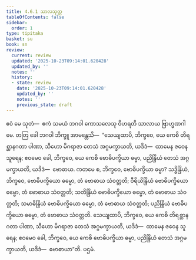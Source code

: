 ```yaml
---
title: 4.6.1 သာလသုတ္တ
tableOfContents: false
sidebar:
  order: 1
type: tipitaka
basket: su
book: sn
review:
  current: review
  updated: '2025-10-23T09:14:01.620428'
  updated_by: ''
  notes: ''
  history:
  - state: review
    date: '2025-10-23T09:14:01.620428'
    updated_by: ''
    notes: ''
    previous_state: draft
---
```



<ReviewStatus review={frontmatter.review} showDetails={true} />

<HypothesisAnnotation frontmatter={frontmatter} />

<DynamicBreadcrumb />

<Division number="521" book="sn" e="ch" v="18" p="358">

<Paragraph number="1193" book="sn">
ဧဝံ မေ သုတံ—  ဧကံ သမယံ ဘဂဝါ ကောသလေသု ဝိဟရတိ သာလာယ ဗြာဟ္မဏဂါမေ. တတြ ခေါ ဘဂဝါ ဘိက္ခူ အာမန္တေသိ—  “သေယျထာပိ, ဘိက္ခဝေ, ယေ ကေစိ တိရစ္ဆာနဂတာ ပါဏာ, သီဟော မိဂရာဇာ တေသံ အဂ္ဂမက္ခာယတိ, ယဒိဒံ—  ထာမေန ဇဝေန သူရေန; ဧဝမေဝ ခေါ, ဘိက္ခဝေ, ယေ ကေစိ ဗောဓိပက္ခိယာ ဓမ္မာ, ပညိန္ဒြိယံ တေသံ အဂ္ဂမက္ခာယတိ, ယဒိဒံ—  ဗောဓာယ.
</Paragraph>

<Paragraph number="1194" book="sn">
ကတမေ စ, ဘိက္ခဝေ, ဗောဓိပက္ခိယာ ဓမ္မာ? သဒ္ဓိန္ဒြိယံ, ဘိက္ခဝေ, ဗောဓိပက္ခိယော ဓမ္မော, တံ ဗောဓာယ သံဝတ္တတိ; ဝီရိယိန္ဒြိယံ ဗောဓိပက္ခိယော ဓမ္မော, တံ ဗောဓာယ သံဝတ္တတိ; သတိန္ဒြိယံ ဗောဓိပက္ခိယော ဓမ္မော, တံ ဗောဓာယ သံဝတ္တတိ; သမာဓိန္ဒြိယံ ဗောဓိပက္ခိယော ဓမ္မော, တံ ဗောဓာယ သံဝတ္တတိ; ပညိန္ဒြိယံ ဗောဓိပက္ခိယော ဓမ္မော, တံ ဗောဓာယ သံဝတ္တတိ. သေယျထာပိ, ဘိက္ခဝေ, ယေ ကေစိ တိရစ္ဆာနဂတာ ပါဏာ, သီဟော မိဂရာဇာ တေသံ အဂ္ဂမက္ခာယတိ, ယဒိဒံ—  ထာမေန ဇဝေန သူရေန; ဧဝမေဝ ခေါ, ဘိက္ခဝေ, ယေ ကေစိ ဗောဓိပက္ခိယာ ဓမ္မာ, ပညိန္ဒြိယံ တေသံ အဂ္ဂမက္ခာယတိ, ယဒိဒံ—  ဗောဓာယာ”တိ.

</Paragraph>
</Division>

<Paragraph number="1195" type="center" book="sn">
ပဌမံ.
</Paragraph>